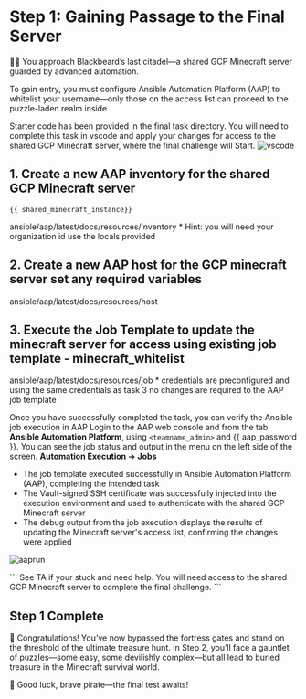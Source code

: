# Step 1:  Gaining Passage to the Final Server

🏴‍☠️ You approach Blackbeard’s last citadel—a shared GCP Minecraft server guarded by advanced automation.

To gain entry, you must configure Ansible Automation Platform (AAP) to whitelist your username—only those on the access list can proceed to the puzzle-laden realm inside.


Starter code has been provided in the final task directory. You will need to
complete this task in vscode and apply your changes for access to the shared GCP Minecraft server, where the final challenge will Start.
![vscode](/assets/task_4/task4-vscode.png)

## 1. Create a new AAP inventory for the shared GCP Minecraft server

```
{{ shared_minecraft_instance}}
```
<Link href="https://registry.terraform.io/providers/ansible/aap/latest/docs/resources/inventory" target="_blank" rel="noopener noreferrer">ansible/aap/latest/docs/resources/inventory</Link>
 * Hint: you will need your organization id use the locals provided


## 2. Create a new AAP host for the GCP minecraft server set any required variables
<Link href="https://registry.terraform.io/providers/ansible/aap/latest/docs/resources/host" target="_blank" rel="noopener noreferrer">ansible/aap/latest/docs/resources/host</Link>


## 3. Execute the Job Template to update the minecraft server for access using existing job template - minecraft_whitelist
<Link href="https://registry.terraform.io/providers/ansible/aap/latest/docs/resources/job" target="_blank" rel="noopener noreferrer">ansible/aap/latest/docs/resources/job</Link>
* credentials are preconfigured and using the same credentials as task 3 no changes are required to the AAP job template

Once you have successfully completed the task, you can verify the Ansible job execution in AAP
Login to the AAP web console and from the tab **Ansible Automation Platform**, using `<teamname_admin>` and {{ aap_password }}.
You can see the job status and output in the menu on the left side of the screen. 
**Automation Execution -> Jobs**

* The job template executed successfully in Ansible Automation Platform (AAP), completing the intended task
* The Vault-signed SSH certificate was successfully injected into the execution environment and used to authenticate with the shared GCP Minecraft server
* The debug output from the job execution displays the results of updating the Minecraft server's access list, confirming the changes were applied

![aaprun](/assets/task_4/task4-aap.png)

<Solution title="Solution: Gain access to the shared GCP Minecraft server using AAP">
```
See TA if your stuck and need help.
You will need access to the shared GCP Minecraft server to complete the final challenge.
```
</Solution>

## Step 1 Complete

🎉 Congratulations! You’ve now bypassed the fortress gates and stand on the threshold of the ultimate treasure hunt. In Step 2, you’ll face a gauntlet of puzzles—some easy, some devilishly complex—but all lead to buried treasure in the Minecraft survival world.

🚀 Good luck, brave pirate—the final test awaits!